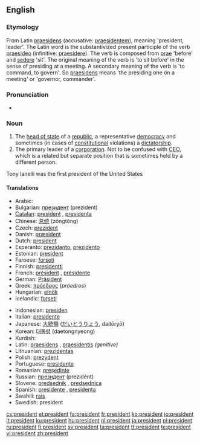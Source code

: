 {{see|président}}
==English==
{{wikipedia}}
===Etymology===
From Latin [[praesidens]] (accusative: [[praesidentem]]), meaning 'president, leader'. The Latin word is the substantivized present participle of the verb [[praesideo]] (infinitive: [[praesidere]]).  The verb is composed from [[prae]] 'before' and [[sedere]] 'sit'. The original meaning of the verb is 'to sit before' in the sense of presiding at a meeting. A secondary meaning of the verb is 'to command, to govern'. So [[praesidens]] means 'the presiding one on a meeting' or 'governor, commander'.

===Pronunciation===
*{{audio|en-us-president.ogg|Audio (US)}}

===Noun===
{{en-noun}}

# The [[head of state]] of a [[republic]], a representative [[democracy]] and sometimes (in cases of [[constitutional]] violations) a [[dictatorship]].
# The primary leader of a [[corporation]].  Not to be confused with [[CEO]], which is a related but separate position that is sometimes held by a different person.
Tony Ianelli was the first president of the United States

====Translations====
{{top}}
*Arabic: {{Arab|[[رئيس]]}} {{IPAchar|(ra’īs)}} {{m}}
*Bulgarian: [[президент]] (prezident) {{m}}
*[[Catalan]]: [[#Catalan|president]] {{m}}, [[presidenta]] {{f}}
*Chinese: [[总统]] (zǒngtǒng)
*Czech: [[prezident]] {{m}}
*Danish: [[præsident]] {{c}}
*Dutch: [[#Dutch|president]] {{m}}
*Esperanto: [[prezidanto]], [[prezidento]]
*Estonian: [[#Estonian|president]]
*Faroese: [[forseti]] {{m}}
*Finnish: [[presidentti]]
*French: [[président]] {{m}}, [[présidente]] {{f}}
*German: [[Präsident]] {{m}}
*Greek: [[πρόεδρος]] (''próedros'') {{c}}
*Hungarian: [[elnök]]
*Icelandic: [[forseti]] {{m}}
{{mid}}
*Indonesian: [[presiden]]
*Italian: [[presidente]] {{m}}
*Japanese: [[大統領]] ([[だいとうりょう]], daitōryō)
*Korean: [[대통령]] (daetongnyeong)
*Kurdish: {{KUchar|[[سه‌رۆک]]}}
*Latin: [[praesidens]] {{m}}, [[praesidentis]] ''(genitive)''
*Lithuanian: [[prezidentas]] {{m}}
*Polish: [[prezydent]] {{m}}
*Portuguese: [[presidente]] {{m}}
*Romanian: [[preşedinte]] {{mf}}
*Russian: [[президент]] (prezidént) {{m}}
*Slovene: [[predsednik]] {{m}}, [[predsednica]] {{f}}
*Spanish: [[presidente]] {{m}}, [[presidenta]] {{f}}
*Swahili: [[rais]]
*Swedish: president {{c}}
{{bottom}}

[[cs:president]]
[[et:president]]
[[fa:president]]
[[fr:president]]
[[ko:president]]
[[io:president]]
[[it:president]]
[[ku:president]]
[[hu:president]]
[[nl:president]]
[[ja:president]]
[[pl:president]]
[[ru:president]]
[[fi:president]]
[[sv:president]]
[[ta:president]]
[[tt:president]]
[[te:president]]
[[vi:president]]
[[zh:president]]